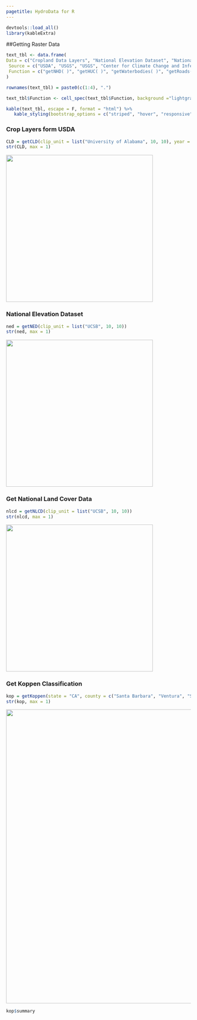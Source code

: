 ```yaml
---
pagetitle: HydroData for R
---
```


```r
devtools::load_all()
library(kableExtra)
```

##Getting Raster Data 

```r
text_tbl <- data.frame(
Data = c("Cropland Data Layers", "National Elevation Dataset", "National Landcover Dataset", "Koppen Climate Classification"),
 Source = c("USDA", "USGS", "USGS", "Center for Climate Change and Infectious Disease"),
 Function = c("getNHD( )", "getHUC( )", "getWaterbodies( )", "getRoads( )")
) 

rownames(text_tbl) = paste0(c(1:4), ".")

text_tbl$Function <- cell_spec(text_tbl$Function, background ="lightgray", color = "black")

kable(text_tbl, escape = F, format = "html") %>%
   kable_styling(bootstrap_options = c("striped", "hover", "responsive"))
```

### Crop Layers form USDA

```r
CLD = getCLD(clip_unit = list("University of Alabama", 10, 10), year = 2016)
str(CLD, max = 1)
```

<left>
<a ><img alt = '' width='400' src='img/cld.png' /></a>
</left>

### National Elevation Dataset

```r
ned = getNED(clip_unit = list("UCSB", 10, 10))
str(ned, max = 1)
```

<left>
<a ><img alt = '' width='400' src='img/ned.png' /></a>
</left>

### Get National Land Cover Data

```r
nlcd = getNLCD(clip_unit = list("UCSB", 10, 10))
str(nlcd, max = 1)
```

<left>
<a ><img alt = '' width='400' src='img/nlcd.png' /></a>
</left>

### Get Koppen Classification

```r
kop = getKoppen(state = "CA", county = c("Santa Barbara", "Ventura", "San Luis Obispo"), boundary = T)
str(kop, max = 1)
```

<left>
<a ><img alt = '' width='800' src='img/kop.png' /></a>
</left>

```r
kop$summary
```





